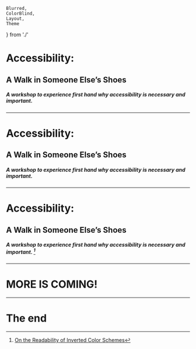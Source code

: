     Blurred,
    ColorBlind,
    Layout,
    Theme
} from './'



# Accessibility:
## A Walk in Someone Else’s Shoes

##### A workshop to experience first hand why accessibility is necessary and important.

---


# Accessibility:
## A Walk in Someone Else’s Shoes

##### A workshop to experience first hand why accessibility is necessary and important.

---


# Accessibility:
## A Walk in Someone Else’s Shoes

##### A workshop to experience first hand why accessibility is necessary and important. [^1]

[^1]: [On the Readability of Inverted Color Schemes](https://www.joedolson.com/2006/08/on-the-readability-of-inverted-color-schemes/)

---

# MORE IS COMING!

---

# The end